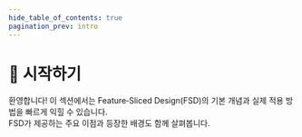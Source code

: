 ```yaml
---
hide_table_of_contents: true
pagination_prev: intro
---
```



# 🚀 시작하기

<p class="summary">
환영합니다! 이 섹션에서는 Feature‑Sliced Design(FSD)의 기본 개념과 실제 적용 방법을 빠르게 익힐 수 있습니다.<br/>
FSD가 제공하는 주요 이점과 등장한 배경도 함께 살펴봅니다.
</p>

<NavCard
    title="개요"
    description="FSD의 개념·구성·활용법을 한눈에 살펴봅니다."
    to="/docs/get-started/overview"
    Icon={RocketOutlined}
/>
<NavCard
    title="튜토리얼"
    description="단계별 실습으로 FSD를 직접 적용해 봅니다."
    to="/docs/get-started/tutorial"
    Icon={PlaySquareOutlined}
/>
<NavCard
    title="FAQ"
    description="자주 묻는 질문으로 궁금증을 해결합니다."
    to="/docs/get-started/faq"
    Icon={QuestionCircleOutlined}
/>

